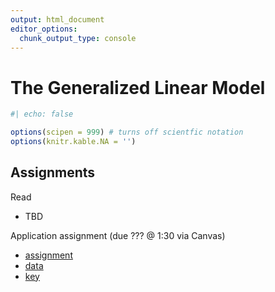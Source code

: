 ```yaml
--- 
output: html_document 
editor_options:  
  chunk_output_type: console
--- 
```

 

# The Generalized Linear Model

```r
#| echo: false

options(scipen = 999) # turns off scientfic notation
options(knitr.kable.NA = '')
```

## Assignments

Read

- TBD 

Application assignment (due ??? @ 1:30 via Canvas)

- [assignment]()
- [data]()
- [key]()